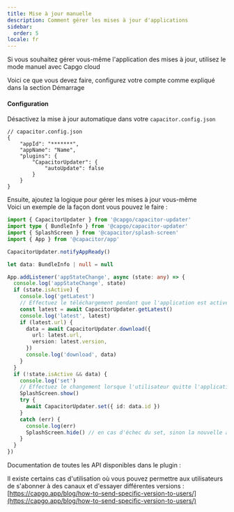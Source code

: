 ```yaml
---
title: Mise à jour manuelle
description: Comment gérer les mises à jour d'applications
sidebar:
  order: 5
locale: fr
---
```



Si vous souhaitez gérer vous-même l'application des mises à jour, utilisez le mode manuel avec Capgo cloud

Voici ce que vous devez faire, configurez votre compte comme expliqué dans la section Démarrage

<LinkCard
	title="Démarrage"
	href="/docs/plugin/cloud-mode/getting-started"
/>

#### Configuration
Désactivez la mise à jour automatique dans votre ```capacitor.config.json```

```tsx
// capacitor.config.json
{
	"appId": "*******",
	"appName": "Name",
	"plugins": {
		"CapacitorUpdater": {
			"autoUpdate": false
		}
	}
}
```

Ensuite, ajoutez la logique pour gérer les mises à jour vous-même\
Voici un exemple de la façon dont vous pouvez le faire :

```typescript
import { CapacitorUpdater } from '@capgo/capacitor-updater'
import type { BundleInfo } from '@capgo/capacitor-updater'
import { SplashScreen } from '@capacitor/splash-screen'
import { App } from '@capacitor/app'

CapacitorUpdater.notifyAppReady()

let data: BundleInfo | null = null

App.addListener('appStateChange', async (state: any) => {
  console.log('appStateChange', state)
  if (state.isActive) {
    console.log('getLatest')
    // Effectuez le téléchargement pendant que l'application est active pour éviter les échecs de téléchargement
    const latest = await CapacitorUpdater.getLatest()
    console.log('latest', latest)
    if (latest.url) {
      data = await CapacitorUpdater.download({
        url: latest.url,
        version: latest.version,
      })
      console.log('download', data)
    }
  }
  if (!state.isActive && data) {
    console.log('set')
    // Effectuez le changement lorsque l'utilisateur quitte l'application ou quand vous le souhaitez
    SplashScreen.show()
    try {
      await CapacitorUpdater.set({ id: data.id })
    }
    catch (err) {
      console.log(err)
      SplashScreen.hide() // en cas d'échec du set, sinon la nouvelle application devra le cacher
    }
  }
})
```

Documentation de toutes les API disponibles dans le plugin :

<LinkCard
	title="Méthodes"
	href="/docs/plugin/api/"
/>

Il existe certains cas d'utilisation où vous pouvez permettre aux utilisateurs de s'abonner à des canaux et d'essayer différentes versions :\
[https://capgo.app/blog/how-to-send-specific-version-to-users/](https://capgo.app/blog/how-to-send-specific-version-to-users/)